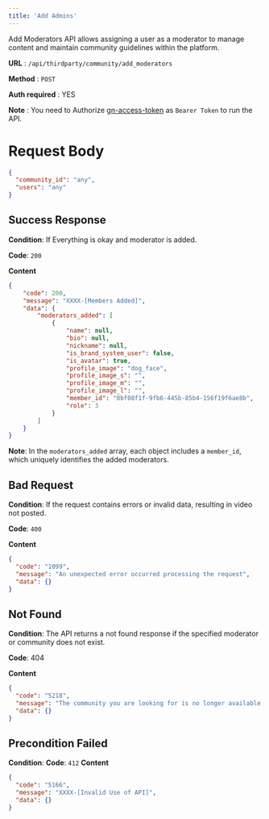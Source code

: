 ```yaml
---
title: 'Add Admins'
---
```


Add Moderators API allows assigning a user as a moderator to manage content and maintain community guidelines within the platform.

**URL**  :  `/api/thirdparty/community/add_moderators`

**Method**  :  `POST`

**Auth required**  : YES

**Note** : You need to Authorize [gn-access-token](https://resources.begenuin.com/developers/authentication) as `Bearer Token` to run the API.

# Request Body

```json
{
  "community_id": "any",
  "users": "any"
}
```

## Success Response

**Condition**: If Everything is okay and moderator is added. 

**Code**: `200`

**Content**
```json
{
    "code": 200,
    "message": "XXXX-[Members Added]",
    "data": {
        "moderators_added": [
            {
                "name": null,
                "bio": null,
                "nickname": null,
                "is_brand_system_user": false,
                "is_avatar": true,
                "profile_image": "dog_face",
                "profile_image_s": "",
                "profile_image_m": "",
                "profile_image_l": "",
                "member_id": "8bf08f1f-9fb6-445b-85b4-156f19f6ae8b",
                "role": 3
            }
        ]
    }
}
```

**Note**: In the `moderators_added` array, each object includes a `member_id`, which uniquely identifies the added moderators.

## Bad Request

**Condition**: If the request contains errors or invalid data, resulting in video not posted.

**Code**: `400`

**Content**
```json
{
  "code": "1099",
  "message": "An unexpected error occurred processing the request",
  "data": {}
}
```

## Not Found

**Condition**: The API returns a not found response if the specified moderator or community does not exist.
 
**Code**: 404

**Content**
```json
{
  "code": "5218",
  "message": "The community you are looking for is no longer available.",
  "data": {}
}
```
##   Precondition Failed

**Condition**:
**Code**: `412`
**Content**
```json
{
  "code": "5166",
  "message": "XXXX-[Invalid Use of API]",
  "data": {}
}
```
